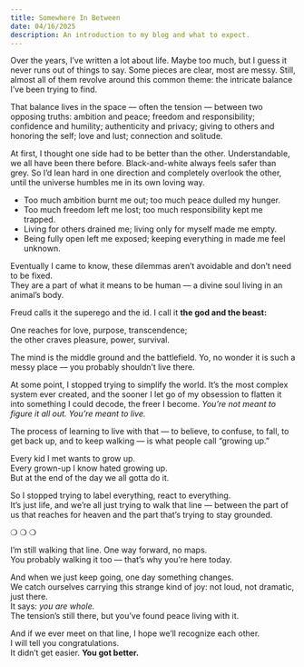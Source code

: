 ```yaml
---
title: Somewhere In Between
date: 04/16/2025
description: An introduction to my blog and what to expect.
---
```


Over the years, I’ve written a lot about life. Maybe too much, but I guess it never runs out of things to say. Some pieces are clear, most are messy. Still, almost all of them revolve around this common theme: the intricate balance I’ve been trying to find.

That balance lives in the space — often the tension — between two opposing truths: ambition and peace; freedom and responsibility; confidence and humility; authenticity and privacy; giving to others and honoring the self; love and lust; connection and solitude. 

At first, I thought one side had to be better than the other. Understandable, we all have been there before. Black-and-white always feels safer than grey. So I’d lean hard in one direction and completely overlook the other, until the universe humbles me in its own loving way. 

- Too much ambition burnt me out; too much peace dulled my hunger. 
- Too much freedom left me lost; too much responsibility kept me trapped.
- Living for others drained me; living only for myself made me empty. 
- Being fully open left me exposed; keeping everything in made me feel unknown. 

Eventually I came to know, these dilemmas aren’t avoidable and don’t need to be fixed.  
They are a part of what it means to be human — a divine soul living in an animal’s body.  

Freud calls it the superego and the id.  I call it **the god and the beast:**

One reaches for love, purpose, transcendence;  
the other craves pleasure, power, survival.

The mind is the middle ground and the battlefield. Yo, no wonder it is such a messy place — you probably shouldn’t live there. 

At some point, I stopped trying to simplify the world. It’s the most complex system ever created, and the sooner I let go of my obsession to flatten it into something I could decode, the freer I become. *You’re not meant to figure it all out. You’re meant to live.*

The process of learning to live with that — to believe, to confuse, to fall, to get back up, and to keep walking — is what people call “growing up.” 

Every kid I met wants to grow up.  
Every grown-up I know hated growing up.  
But at the end of the day we all gotta do it.

So I stopped trying to label everything, react to everything.  
It’s just life, and we’re all just trying to walk that line — between the part of us that reaches for heaven and the part that’s trying to stay grounded.

❍ ❍ ❍


I’m still walking that line. One way forward, no maps.  
You probably walking it too — that’s why you’re here today.  

And when we just keep going, one day something changes.  
We catch ourselves carrying this strange kind of joy: not loud, not dramatic, just there.  
It says: *you are whole.*  
The tension’s still there, but you’ve found peace living with it.

And if we ever meet on that line, I hope we’ll recognize each other.  
I will tell you congratulations.  
It didn’t get easier. **You got better.**
